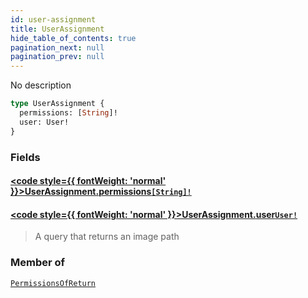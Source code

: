 ```yaml
---
id: user-assignment
title: UserAssignment
hide_table_of_contents: true
pagination_next: null
pagination_prev: null
---
```








No description

```graphql
type UserAssignment {
  permissions: [String]!
  user: User!
}
```


### Fields

#### [<code style={{ fontWeight: 'normal' }}>UserAssignment.<b>permissions</b></code>](#)<Bullet />[`[String]!`](/docs/schemas/arkitekt/scalars/string) <Badge class="secondary" text="non-null"/> <Badge class="secondary" text="scalar"/>
> 
> 

#### [<code style={{ fontWeight: 'normal' }}>UserAssignment.<b>user</b></code>](#)<Bullet />[`User!`](/docs/schemas/arkitekt/objects/user) <Badge class="secondary" text="non-null"/> <Badge class="secondary" text="object"/>
> A query that returns an image path
> 



### Member of

[`PermissionsOfReturn`](/docs/schemas/arkitekt/objects/permissions-of-return)  <Badge class="secondary" text="object"/>



